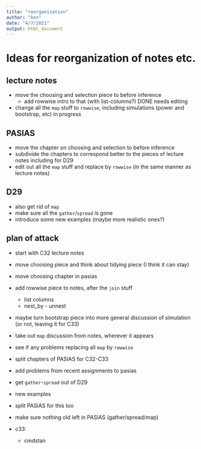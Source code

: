 ```yaml
---
title: "reorganization"
author: "ken"
date: "4/7/2021"
output: html_document
---
```


# Ideas for reorganization of notes etc.

## lecture notes

- move the choosing and selection piece to before inference
  - add rowwise intro to that (with list-columns?) DONE needs editing
- change all the `map` stuff to  `rowwise`, including simulations (power and bootstrap, etc) in  progress

## PASIAS

- move the chapter on choosing and selection to before inference
- subdivide the chapters to correspond better to the pieces of lecture notes including for D29
- edit out all the `map` stuff and replace by `rowwise` (in the same manner as lecture notes)

## D29 

- also get rid of `map`
- make sure all the `gather`/`spread` is gone
- introduce some new examples (maybe more realistic ones?)


## plan of attack

- start with C32 lecture notes
- move choosing piece and think about tidying piece (I think it can stay)
- move choosing chapter in pasias
- add rowwise piece to notes, after the `join` stuff
  - list columns
  - nest_by - unnest
- maybe turn bootstrap piece into more general discussion of simulation (or not, leaving it for C33)
- take out `map` discussion from notes, wherever it appears

- see if any problems replacing all `map` by `rowwise`

- split chapters of PASIAS for C32-C33

- add problems from recent assignments to pasias

- get `gather`-`spread` out of D29
- new examples
- split PASIAS for this too

- make sure nothing old left in PASIAS (gather/spread/map)


- c33:
  - cmdstan
  
  